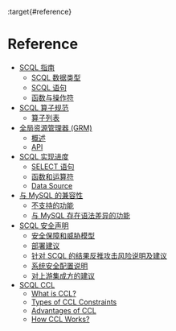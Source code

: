 :target{#reference}

# Reference

<TableOfContents>


  - [SCQL 指南](scql_manual.mdx)
    - [SCQL 数据类型](scql_manual.mdx#scql-data-types)
    - [SCQL 语句](scql_manual.mdx#scql-statements)
    - [函数与操作符](scql_manual.mdx#functions-and-operators)
  - [SCQL 算子规范](scql_operators_doc.mdx)
    - [算子列表](scql_operators_doc.mdx#op-list)
  - [全局资源管理器 (GRM)](grm.mdx)
    - [概述](grm.mdx#overview)
    - [API](grm.mdx#api)
  - [SCQL 实现进度](scql_status.mdx)
    - [SELECT 语句](scql_status.mdx#select-statement)
    - [函数和运算符](scql_status.mdx#functions-and-operators)
    - [Data Source](scql_status.mdx#data-source)
  - [与 MySQL 的兼容性](mysql_compatibility.mdx)
    - [不支持的功能](mysql_compatibility.mdx#unsupported-features)
    - [与 MySQL 存在语法差异的功能](mysql_compatibility.mdx#features-that-are-different-from-mysql)
  - [SCQL 安全声明](scql_security_statement.mdx)
    - [安全保障和威胁模型](scql_security_statement.mdx#security-guarantees-and-threat-model)
    - [部署建议](scql_security_statement.mdx#suggestions-on-deployment)
    - [针对 SCQL 的结果反推攻击风险说明及建议](scql_security_statement.mdx#risk-statement-and-suggestion-for-scql-result-inversion-attack)
    - [系统安全配置说明](scql_security_statement.mdx#system-security-configuration-instructions)
    - [对上游集成方的建议](scql_security_statement.mdx#suggestions-for-upstream-integrators)
  - [SCQL CCL](scql_ccl_intro.mdx)
    - [What is CCL?](scql_ccl_intro.mdx#what-is-ccl)
    - [Types of CCL Constraints](scql_ccl_intro.mdx#types-of-ccl-constraints)
    - [Advantages of CCL](scql_ccl_intro.mdx#advantages-of-ccl)
    - [How CCL Works?](scql_ccl_intro.mdx#how-ccl-works)
</TableOfContents>
